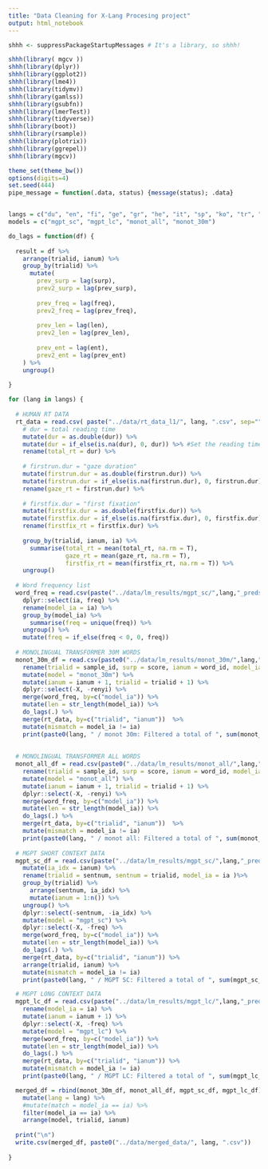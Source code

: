 ```yaml
---
title: "Data Cleaning for X-Lang Procesing project"
output: html_notebook
---
```


```r
shhh <- suppressPackageStartupMessages # It's a library, so shhh!

shhh(library( mgcv ))
shhh(library(dplyr))
shhh(library(ggplot2))
shhh(library(lme4))
shhh(library(tidymv))
shhh(library(gamlss))
shhh(library(gsubfn))
shhh(library(lmerTest))
shhh(library(tidyverse))
shhh(library(boot))
shhh(library(rsample))
shhh(library(plotrix))
shhh(library(ggrepel))
shhh(library(mgcv))

theme_set(theme_bw())
options(digits=4)
set.seed(444)
pipe_message = function(.data, status) {message(status); .data}


langs = c("du", "en", "fi", "ge", "gr", "he", "it", "sp", "ko", "tr", "ru")
models = c("mgpt_sc", "mgpt_lc", "monot_all", "monot_30m")

```


```r

do_lags = function(df) {
  
  result = df %>%
    arrange(trialid, ianum) %>%
    group_by(trialid) %>%
      mutate(
        prev_surp = lag(surp),
        prev2_surp = lag(prev_surp),
        
        prev_freq = lag(freq),
        prev2_freq = lag(prev_freq),
        
        prev_len = lag(len),
        prev2_len = lag(prev_len),
        
        prev_ent = lag(ent),
        prev2_ent = lag(prev_ent)
    ) %>%
    ungroup()
  
}

```


```r

for (lang in langs) {
  
  # HUMAN RT DATA
  rt_data = read.csv( paste("../data/rt_data_l1/", lang, ".csv", sep=""), header = T, sep = ",") %>%
    # dur = total reading time
    mutate(dur = as.double(dur)) %>%
    mutate(dur = if_else(is.na(dur), 0, dur)) %>% #Set the reading time for skipped words to 0
    rename(total_rt = dur) %>%
    
    # firstrun.dur = "gaze duration"
    mutate(firstrun.dur = as.double(firstrun.dur)) %>%
    mutate(firstrun.dur = if_else(is.na(firstrun.dur), 0, firstrun.dur)) %>% #Set the reading time for skipped words to 0
    rename(gaze_rt = firstrun.dur) %>%
    
    # firstfix.dur = "first fixation"
    mutate(firstfix.dur = as.double(firstfix.dur)) %>%
    mutate(firstfix.dur = if_else(is.na(firstfix.dur), 0, firstfix.dur)) %>% #Set the reading time for skipped words to 0
    rename(firstfix_rt = firstfix.dur) %>%
    
    group_by(trialid, ianum, ia) %>%
      summarise(total_rt = mean(total_rt, na.rm = T),
                gaze_rt = mean(gaze_rt, na.rm = T),
                firstfix_rt = mean(firstfix_rt, na.rm = T)) %>%
    ungroup() 
  
  # Word frequency list
  word_freq = read.csv(paste("../data/lm_results/mgpt_sc/",lang,"_preds.csv", sep=""), header = T, sep = "\t") %>%
    dplyr::select(ia, freq) %>%
    rename(model_ia = ia) %>%
    group_by(model_ia) %>%
      summarise(freq = unique(freq)) %>%
    ungroup() %>%
    mutate(freq = if_else(freq < 0, 0, freq))
  
  # MONOLINGUAL TRANSFORMER 30M WORDS
  monot_30m_df = read.csv(paste0("../data/lm_results/monot_30m/",lang,".tsv"), header = T, sep = "\t") %>%
    rename(trialid = sample_id, surp = score, ianum = word_id, model_ia = word, ent = shannon) %>%
    mutate(model = "monot_30m") %>%
    mutate(ianum = ianum + 1, trialid = trialid + 1) %>%
    dplyr::select(-X, -renyi) %>%
    merge(word_freq, by=c("model_ia")) %>%
    mutate(len = str_length(model_ia)) %>%
    do_lags(.) %>%
    merge(rt_data, by=c("trialid", "ianum"))  %>%
    mutate(mismatch = model_ia != ia)
    print(paste0(lang, " / monot 30m: Filtered a total of ", sum(monot_30m_df$mismatch), "rows, or ", sum(monot_30m_df$mismatch)/nrow(monot_30m_df), " of the data."))
  
  
  # MONOLINGUAL TRANSFORMER ALL WORDS
  monot_all_df = read.csv(paste0("../data/lm_results/monot_all/",lang,".tsv"), header = T, sep = "\t") %>%
    rename(trialid = sample_id, surp = score, ianum = word_id, model_ia = word, ent = shannon) %>%
    mutate(model = "monot_all") %>%
    mutate(ianum = ianum + 1, trialid = trialid + 1) %>%
    dplyr::select(-X, -renyi) %>%
    merge(word_freq, by=c("model_ia")) %>%
    mutate(len = str_length(model_ia)) %>%
    do_lags(.) %>%    
    merge(rt_data, by=c("trialid", "ianum"))  %>%
    mutate(mismatch = model_ia != ia)
    print(paste0(lang, " / monot all: Filtered a total of ", sum(monot_all_df$mismatch), "rows, or ", sum(monot_all_df$mismatch)/nrow(monot_all_df), " of the data."))
  
  # MGPT SHORT CONTEXT DATA
  mgpt_sc_df = read.csv(paste("../data/lm_results/mgpt_sc/",lang,"_preds.csv", sep=""), header = T, sep = "\t") %>%
    mutate(ia_idx = ianum) %>%
    rename(trialid = sentnum, sentnum = trialid, model_ia = ia )%>%
    group_by(trialid) %>%
      arrange(sentnum, ia_idx) %>%
      mutate(ianum = 1:n()) %>%
    ungroup() %>%
    dplyr::select(-sentnum, -ia_idx) %>%
    mutate(model = "mgpt_sc") %>%
    dplyr::select(-X, -freq) %>%
    merge(word_freq, by=c("model_ia")) %>%
    mutate(len = str_length(model_ia)) %>%
    do_lags(.) %>%    
    merge(rt_data, by=c("trialid", "ianum")) %>%
    arrange(trialid, ianum) %>%
    mutate(mismatch = model_ia != ia)
    print(paste0(lang, " / MGPT SC: Filtered a total of ", sum(mgpt_sc_df$mismatch), "rows, or ", sum(mgpt_sc_df$mismatch)/nrow(mgpt_sc_df), " of the data."))

  # MGPT LONG CONTEXT DATA
  mgpt_lc_df = read.csv(paste("../data/lm_results/mgpt_lc/",lang,"_preds.csv", sep=""), header = T, sep = "\t") %>%
    rename(model_ia = ia) %>%
    mutate(ianum = ianum + 1) %>%
    dplyr::select(-X, -freq) %>%
    mutate(model = "mgpt_lc") %>%
    merge(word_freq, by=c("model_ia")) %>%
    mutate(len = str_length(model_ia)) %>%
    do_lags(.) %>%
    merge(rt_data, by=c("trialid", "ianum")) %>%
    mutate(mismatch = model_ia != ia)
    print(paste0(lang, " / MGPT LC: Filtered a total of ", sum(mgpt_lc_df$mismatch), "rows, or ", sum(mgpt_lc_df$mismatch)/nrow(mgpt_lc_df), " of the data."))

  merged_df = rbind(monot_30m_df, monot_all_df, mgpt_sc_df, mgpt_lc_df) %>%
    mutate(lang = lang) %>%
    #mutate(match = model_ia == ia) %>%
    filter(model_ia == ia) %>%
    arrange(model, trialid, ianum)
  
  print("\n")
  write.csv(merged_df, paste0("../data/merged_data/", lang, ".csv"))
  
}


```




